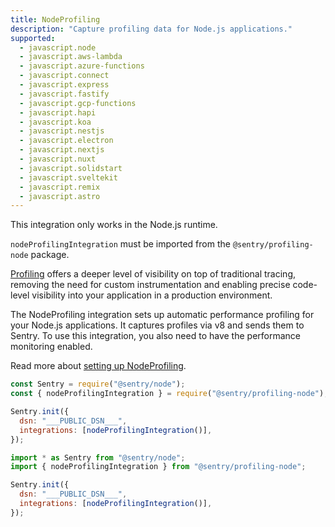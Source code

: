 ```yaml
---
title: NodeProfiling
description: "Capture profiling data for Node.js applications."
supported:
  - javascript.node
  - javascript.aws-lambda
  - javascript.azure-functions
  - javascript.connect
  - javascript.express
  - javascript.fastify
  - javascript.gcp-functions
  - javascript.hapi
  - javascript.koa
  - javascript.nestjs
  - javascript.electron
  - javascript.nextjs
  - javascript.nuxt
  - javascript.solidstart
  - javascript.sveltekit
  - javascript.remix
  - javascript.astro
---
```


<Alert level="info">

This integration only works in the Node.js runtime.

</Alert>

`nodeProfilingIntegration` must be imported from the `@sentry/profiling-node` package.

[Profiling](/product/explore/profiling/) offers a deeper level of visibility on top of traditional tracing, removing the need for custom instrumentation and enabling precise code-level visibility into your application in a production environment.

The NodeProfiling integration sets up automatic performance profiling for your Node.js applications. It captures profiles via v8 and sends them to Sentry. To use this integration, you also need to have the performance monitoring enabled.

Read more about [setting up NodeProfiling](./../../../profiling/).

```JavaScript {tabTitle:CJS}
const Sentry = require("@sentry/node");
const { nodeProfilingIntegration } = require("@sentry/profiling-node");

Sentry.init({
  dsn: "___PUBLIC_DSN___",
  integrations: [nodeProfilingIntegration()],
});
```

```JavaScript {tabTitle:ESM}
import * as Sentry from "@sentry/node";
import { nodeProfilingIntegration } from "@sentry/profiling-node";

Sentry.init({
  dsn: "___PUBLIC_DSN___",
  integrations: [nodeProfilingIntegration()],
});
```
